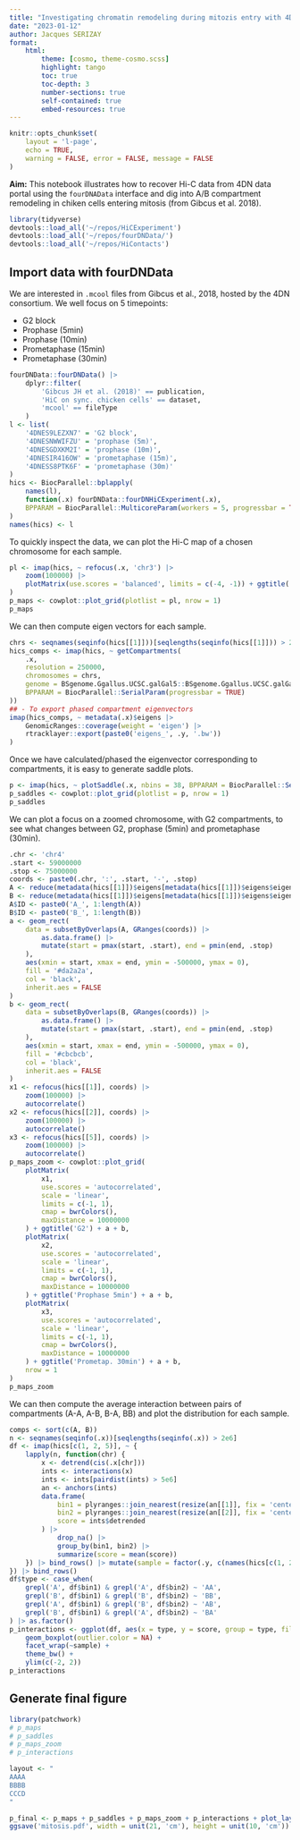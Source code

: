 ```yaml
---
title: "Investigating chromatin remodeling during mitozis entry with 4DN Hi-C data"
date: "2023-01-12"
author: Jacques SERIZAY
format:
    html:
        theme: [cosmo, theme-cosmo.scss]
        highlight: tango
        toc: true
        toc-depth: 3
        number-sections: true
        self-contained: true
        embed-resources: true
---
```


```r
knitr::opts_chunk$set(
    layout = 'l-page', 
    echo = TRUE, 
    warning = FALSE, error = FALSE, message = FALSE
)
```

**Aim:** This notebook illustrates how to recover Hi-C data from 4DN data portal 
using the `fourDNAData` interface and dig into A/B compartment remodeling in 
chiken cells entering mitosis (from Gibcus et al. 2018). 

```r
library(tidyverse)
devtools::load_all('~/repos/HiCExperiment')
devtools::load_all('~/repos/fourDNData/')
devtools::load_all('~/repos/HiContacts')
```

## Import data with fourDNData 

We are interested in `.mcool` files from Gibcus et al., 2018, hosted by the 4DN consortium. 
We well focus on 5 timepoints: 

- G2 block
- Prophase (5min)
- Prophase (10min)
- Prometaphase (15min)
- Prometaphase (30min)

```r
fourDNData::fourDNData() |> 
    dplyr::filter(
        'Gibcus JH et al. (2018)' == publication, 
        'HiC on sync. chicken cells' == dataset, 
        'mcool' == fileType
    )
l <- list(
    '4DNES9LEZXN7' = 'G2 block', 
    '4DNESNWWIFZU' = 'prophase (5m)', 
    '4DNESGDXKM2I' = 'prophase (10m)', 
    '4DNESIR416OW' = 'prometaphase (15m)', 
    '4DNESS8PTK6F' = 'prometaphase (30m)' 
)
hics <- BiocParallel::bplapply(
    names(l), 
    function(.x) fourDNData::fourDNHiCExperiment(.x), 
    BPPARAM = BiocParallel::MulticoreParam(workers = 5, progressbar = TRUE)
)
names(hics) <- l
```

To quickly inspect the data, we can plot the Hi-C map of a chosen chromosome 
for each sample.

```r
pl <- imap(hics, ~ refocus(.x, 'chr3') |> 
    zoom(100000) |> 
    plotMatrix(use.scores = 'balanced', limits = c(-4, -1)) + ggtitle(.y)
)
p_maps <- cowplot::plot_grid(plotlist = pl, nrow = 1)
p_maps
```

We can then compute eigen vectors for each sample. 

```r
chrs <- seqnames(seqinfo(hics[[1]]))[seqlengths(seqinfo(hics[[1]])) > 2e6]
hics_comps <- imap(hics, ~ getCompartments(
    .x, 
    resolution = 250000, 
    chromosomes = chrs, 
    genome = BSgenome.Ggallus.UCSC.galGal5::BSgenome.Ggallus.UCSC.galGal5, 
    BPPARAM = BiocParallel::SerialParam(progressbar = TRUE)
))
## - To export phased compartment eigenvectors
imap(hics_comps, ~ metadata(.x)$eigens |> 
    GenomicRanges::coverage(weight = 'eigen') |>
    rtracklayer::export(paste0('eigens_', .y, '.bw'))
) 
```

Once we have calculated/phased the eigenvector corresponding to compartments, 
it is easy to generate saddle plots. 

```r
p <- imap(hics, ~ plotSaddle(.x, nbins = 38, BPPARAM = BiocParallel::SerialParam()) + ggtitle(.y)) 
p_saddles <- cowplot::plot_grid(plotlist = p, nrow = 1)
p_saddles
```

We can plot a focus on a zoomed chromosome, with G2 compartments,
to see what changes between G2, prophase (5min) and prometaphase (30min). 

```r
.chr <- 'chr4'
.start <- 59000000
.stop <- 75000000
coords <- paste0(.chr, ':', .start, '-', .stop)
A <- reduce(metadata(hics[[1]])$eigens[metadata(hics[[1]])$eigens$eigen > 0])
B <- reduce(metadata(hics[[1]])$eigens[metadata(hics[[1]])$eigens$eigen < 0])
A$ID <- paste0('A_', 1:length(A))
B$ID <- paste0('B_', 1:length(B))
a <- geom_rect(
    data = subsetByOverlaps(A, GRanges(coords)) |> 
        as.data.frame() |> 
        mutate(start = pmax(start, .start), end = pmin(end, .stop)
    ), 
    aes(xmin = start, xmax = end, ymin = -500000, ymax = 0), 
    fill = '#da2a2a', 
    col = 'black', 
    inherit.aes = FALSE
)
b <- geom_rect(
    data = subsetByOverlaps(B, GRanges(coords)) |> 
        as.data.frame() |> 
        mutate(start = pmax(start, .start), end = pmin(end, .stop)
    ), 
    aes(xmin = start, xmax = end, ymin = -500000, ymax = 0), 
    fill = '#cbcbcb', 
    col = 'black', 
    inherit.aes = FALSE
)
x1 <- refocus(hics[[1]], coords) |> 
    zoom(100000) |> 
    autocorrelate()
x2 <- refocus(hics[[2]], coords) |> 
    zoom(100000) |> 
    autocorrelate()
x3 <- refocus(hics[[5]], coords) |> 
    zoom(100000) |> 
    autocorrelate()
p_maps_zoom <- cowplot::plot_grid(
    plotMatrix(
        x1,
        use.scores = 'autocorrelated', 
        scale = 'linear', 
        limits = c(-1, 1), 
        cmap = bwrColors(), 
        maxDistance = 10000000
    ) + ggtitle('G2') + a + b,
    plotMatrix(
        x2,
        use.scores = 'autocorrelated', 
        scale = 'linear', 
        limits = c(-1, 1), 
        cmap = bwrColors(), 
        maxDistance = 10000000
    ) + ggtitle('Prophase 5min') + a + b,
    plotMatrix(
        x3,
        use.scores = 'autocorrelated', 
        scale = 'linear', 
        limits = c(-1, 1), 
        cmap = bwrColors(), 
        maxDistance = 10000000
    ) + ggtitle('Prometap. 30min') + a + b,
    nrow = 1
)
p_maps_zoom
```

We can then compute the average interaction between pairs of compartments (A-A, 
A-B, B-A, BB) and plot the distribution for each sample. 

```r
comps <- sort(c(A, B))
n <- seqnames(seqinfo(.x))[seqlengths(seqinfo(.x)) > 2e6]
df <- imap(hics[c(1, 2, 5)], ~ {
    lapply(n, function(chr) {
        x <- detrend(cis(.x[chr]))
        ints <- interactions(x)
        ints <- ints[pairdist(ints) > 5e6]
        an <- anchors(ints)
        data.frame(
            bin1 = plyranges::join_nearest(resize(an[[1]], fix = 'center', width = 1), comps)$ID, 
            bin2 = plyranges::join_nearest(resize(an[[2]], fix = 'center', width = 1), comps)$ID, 
            score = ints$detrended
        ) |> 
            drop_na() |> 
            group_by(bin1, bin2) |> 
            summarize(score = mean(score))
    }) |> bind_rows() |> mutate(sample = factor(.y, c(names(hics[c(1, 2, 5)]))))
}) |> bind_rows()
df$type <- case_when(
    grepl('A', df$bin1) & grepl('A', df$bin2) ~ 'AA',
    grepl('B', df$bin1) & grepl('B', df$bin2) ~ 'BB',
    grepl('A', df$bin1) & grepl('B', df$bin2) ~ 'AB',
    grepl('B', df$bin1) & grepl('A', df$bin2) ~ 'BA'
) |> as.factor()
p_interactions <- ggplot(df, aes(x = type, y = score, group = type, fill = type)) + 
    geom_boxplot(outlier.color = NA) + 
    facet_wrap(~sample) + 
    theme_bw() + 
    ylim(c(-2, 2))
p_interactions
```


## Generate final figure

```r
library(patchwork)
# p_maps
# p_saddles
# p_maps_zoom
# p_interactions

layout <- "
AAAA
BBBB
CCCD
"

p_final <- p_maps + p_saddles + p_maps_zoom + p_interactions + plot_layout(design = layout)
ggsave('mitosis.pdf', width = unit(21, 'cm'), height = unit(10, 'cm'))
```



